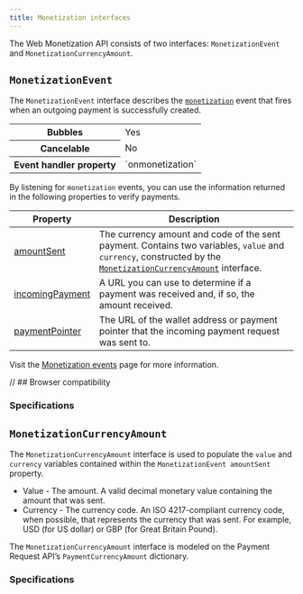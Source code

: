 ```yaml
---
title: Monetization interfaces
---
```



<Badge
  text='Web Monetization API'
  variant='tip'
  style='position: relative; top:-30px;'
/>

The Web Monetization API consists of two interfaces: `MonetizationEvent` and `MonetizationCurrencyAmount`.

## `MonetizationEvent`

The `MonetizationEvent` interface describes the [`monetization`](/developers/events) event that fires when an outgoing payment is successfully created.

<table>
  <tr>
    <th>Bubbles</th>
    <td>Yes</td>
  </tr>
  <tr>
    <th>Cancelable</th>
    <td>No</td>
  </tr>
  <tr>
    <th>Event handler property</th>
    <td>`onmonetization`</td>
  </tr>
</table>

By listening for `monetization` events, you can use the information returned in the following properties to verify payments.

| Property | Description |
| - | - |
| [amountSent](/developers/events#amountsent) | The currency amount and code of the sent payment. Contains two variables, `value` and `currency`, constructed by the [`MonetizationCurrencyAmount`](#monetizationcurrencyamount) interface. |
| [incomingPayment](/developers/events#incomingpayment) | A URL you can use to determine if a payment was received and, if so, the amount received. |
| [paymentPointer](/developers/events#paymentpointer) | The URL of the wallet address or payment pointer that the incoming payment request was sent to. |

Visit the [Monetization events](/developers/events) page for more information.

<Hidden>

// ## Browser compatibility

<BrowserCompat json={data} />

</Hidden>

### Specifications

<Specification anchor='monetizationevent-interface' />

## `MonetizationCurrencyAmount`

The `MonetizationCurrencyAmount` interface is used to populate the `value` and `currency` variables contained within the `MonetizationEvent amountSent` property.

- Value - The amount. A valid decimal monetary value containing the amount that was sent.
- Currency - The currency code. An ISO 4217-compliant currency code, when possible, that represents the currency that was sent. For example, USD (for US dollar) or GBP (for Great Britain Pound).

The `MonetizationCurrencyAmount` interface is modeled on the Payment Request API’s <LinkOut href="https://www.w3.org/TR/payment-request/#paymentcurrencyamount-dictionary">`PaymentCurrencyAmount`</LinkOut> dictionary.

### Specifications

<Specification anchor='monetizationcurrencyamount-interface' />
